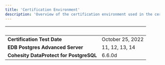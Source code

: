 ```yaml
---
title: 'Certification Environment'
description: 'Overview of the certification environment used in the certification of Cohesity DataProtect for PostgreSQL'
---
```


|  &nbsp;    | &nbsp; |
| ----------- | ----------- |
| **Certification Test Date**      | October 25, 2022       |
| **EDB Postgres Advanced Server**      | 11, 12, 13, 14       |
| **Cohesity DataProtect for PostgreSQL**  |  6.6.0d     |
